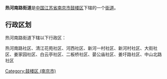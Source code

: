 {{中国乡级行政区|32/01/06/009/000}}
'''热河南路街道'''是[[中华人民共和国|中国]][[江苏省|江苏省]][[南京市|南京市]][[鼓楼区_(南京市)|鼓楼区]]下辖的一个[[街道_(行政区划)|街道]]。

== 行政区划 ==
热河南路街道下辖以下行政区：

热河南路社区、清江花苑社区、河西社区、新河一村社区、新河村社区、大街社区、姜家园社区、白云亭社区、二板桥社区、晏公庙社区、姜圩路社区、中山北路社区

{{南京小作品}}
{{南京市鼓楼区行政区划}}
[[Category:鼓楼区_(南京市)|Category:鼓楼区 (南京市)]]